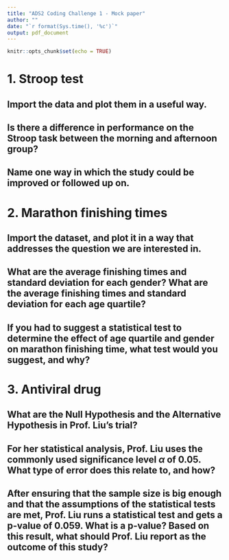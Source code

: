 ---
title: "ADS2 Coding Challenge 1 - Mock paper"
author: ""
date: "`r format(Sys.time(), '%c')`" 
output: pdf_document
---

```{r setup, include=FALSE}
knitr::opts_chunk$set(echo = TRUE)
```

# 1. Stroop test


## Import the data and plot them in a useful way.

## Is there a difference in performance on the Stroop task between the morning and afternoon group? 

## Name one way in which the study could be improved or followed up on.

\newpage


# 2. Marathon finishing times


## Import the dataset, and plot it in a way that addresses the question we are interested in. 

## What are the average finishing times and standard deviation for each gender? What are the average finishing times and standard deviation for each age quartile? 

## If you had to suggest a statistical test to determine the effect of age quartile and gender on marathon finishing time, what test would you suggest, and why? 

\newpage

# 3. Antiviral drug


## What are the Null Hypothesis and the Alternative Hypothesis in Prof. Liu's trial?

## For her statistical analysis, Prof. Liu uses the commonly used significance level $\alpha$ of $0.05$. What type of error does this relate to, and how? 

## After ensuring that the sample size is big enough and that the assumptions of the statistical tests are met, Prof. Liu runs a statistical test and gets a p-value of $0.059$. What is a p-value? Based on this result, what should Prof. Liu report as the outcome of this study? 

